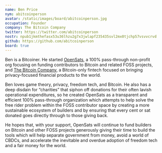 ```yaml
---
name: Ben Price
nym: abitcoinperson
avatar: /static/images/board/abitcoinperson.jpg
occupation: Founder
company: The Bitcoin Company
twitter: https://twitter.com/abitcoinperson
nostr: npub1jkmthefasx53u36lhzu2g7x3jwlapf235435svl2mx0tjchp57vsvvcrvd
github: https://github.com/abitcoinperson
board: true
---
```


Ben is a Bitcoiner. He started [OpenSats](https://opensats.org/), a 100%
pass-through non-profit org focusing on funding contributors to Bitcoin and
related FOSS projects, and [The Bitcoin Company](https://thebitcoincompany.com),
a Bitcoin-only fintech focused on bringing privacy-focused financial products to
the world.

Ben loves game theory, privacy, freedom tech, and Bitcoin. He also has a deep
disdain for “charities” that siphon off donations for their often lavish
operational expenditures, so he created OpenSats as a transparent and efficient
100% pass-through organization which attempts to help solve the free rider
problem within the FOSS contributor space by creating a more sustainable
ecosystem of builders and by ensuring that every cent or sat donated goes
directly through to those giving back.

He hopes that, with your support, OpenSats will continue to fund builders on
Bitcoin and other FOSS projects generously giving their time to build the tools
which will help separate government from money, avoid a world of CBDCs, and
accelerate the inevitable and overdue adoption of freedom tech and a fair money
for the world.